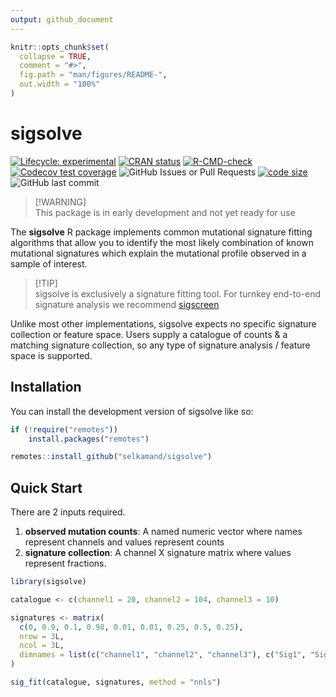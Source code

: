 ```yaml
---
output: github_document
---
```


<!-- README.md is generated from README.Rmd. Please edit that file -->

```r
knitr::opts_chunk$set(
  collapse = TRUE,
  comment = "#>",
  fig.path = "man/figures/README-",
  out.width = "100%"
)
```

# sigsolve

<!-- badges: start -->
[![Lifecycle: experimental](https://img.shields.io/badge/lifecycle-experimental-orange.svg)](https://lifecycle.r-lib.org/articles/stages.html#experimental)
[![CRAN status](https://www.r-pkg.org/badges/version/sigsolve)](https://CRAN.R-project.org/package=sigsolve)
[![R-CMD-check](https://github.com/selkamand/sigsolve/actions/workflows/R-CMD-check.yaml/badge.svg)](https://github.com/selkamand/sigsolve/actions/workflows/R-CMD-check.yaml)
[![Codecov test coverage](https://codecov.io/gh/selkamand/sigsolve/branch/main/graph/badge.svg)](https://app.codecov.io/gh/selkamand/sigsolve?branch=main)
![GitHub Issues or Pull Requests](https://img.shields.io/github/issues-closed/selkamand/sigsolve)
[![code size](https://img.shields.io/github/languages/code-size/selkamand/sigsolve.svg)](https://github.com/selkamand/sigsolve)
![GitHub last commit](https://img.shields.io/github/last-commit/selkamand/sigsolve)
<!-- badges: end -->

> [!WARNING]  
> This package is in early development and not yet ready for use

The **sigsolve** R package implements common mutational signature fitting 
algorithms that allow you to identify the most likely combination of known mutational signatures 
which explain the mutational profile observed in a sample of interest.

> [!TIP]  
> sigsolve is exclusively a signature fitting tool. For turnkey end-to-end signature analysis 
> we recommend [sigscreen](https://github.com/selkamand/sigscreen)

Unlike most other implementations, sigsolve expects no specific signature collection or feature space. 
Users supply a catalogue of counts & a matching signature collection, so any type of signature analysis / feature space is supported.

## Installation

You can install the development version of sigsolve like so:

``` r
if (!require("remotes"))
    install.packages("remotes")

remotes::install_github("selkamand/sigsolve")
```

## Quick Start

There are 2 inputs required. 

1. **observed mutation counts**: A named numeric vector where names represent channels and values represent counts
2. **signature collection**: A channel X signature matrix where values represent fractions.


```r
library(sigsolve)

catalogue <- c(channel1 = 20, channel2 = 104, channel3 = 10)

signatures <- matrix(
  c(0, 0.9, 0.1, 0.98, 0.01, 0.01, 0.25, 0.5, 0.25),
  nrow = 3L,
  ncol = 3L,
  dimnames = list(c("channel1", "channel2", "channel3"), c("Sig1", "Sig2", "Sig3"))
)

sig_fit(catalogue, signatures, method = "nnls")
```
